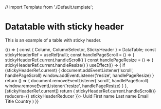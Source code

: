 // import Template from './Default.template';


<Meta title="Library/DataTable" component={DataTable} />

# Datatable with sticky header

This is an example of a table with sticky header.

<Canvas>
  <Story name="Stickyheader example">
      {() => {
      const { Column, ColumnSelector, StickyHeader } = DataTable;
      const stickyHeaderRef = useRef(null);
      const handlePageScroll = () => {
        stickyHeaderRef.current.handleScroll()
      }
      const handlePageResize = () => {
        stickyHeaderRef.current.handleResize()
      }
      useEffect(() => {
        if (stickyHeaderRef.current) {
          document.addEventListener('scroll', handlePageScroll)
          window.addEventListener('resize', handlePageResize)
        }
        return () => {
          document.removeEventListener('scroll', handlePageScroll)
          window.removeEventListener('resize', handlePageResize)
        }
      }, [stickyHeaderRef.current])
      return (
          <DataTable data={users(40)} onScroll={() => stickyHeaderRef.current.handleScroll()} reducers={{ stickyHeaderReducer }}>
            <Column id="id">Uuid</Column>
            <Column id="firstname">First name</Column>
            <Column id="lastname">Last name</Column>
            <Column id="email">Email</Column>
            <Column id="title">Title</Column>
            <Column id="country">Country</Column>
            <StickyHeader threshold={0} ref={stickyHeaderRef} />
        </DataTable>
      )
    }}
  </Story>
</Canvas>
